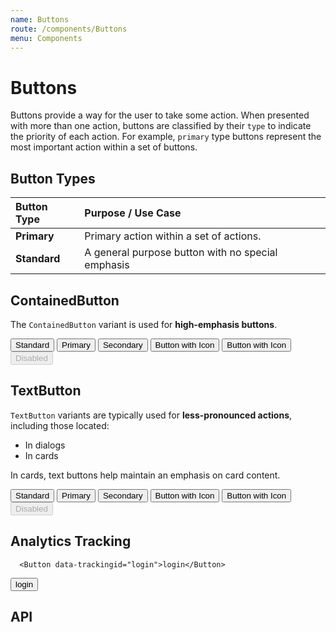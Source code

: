 ```yaml
---
name: Buttons
route: /components/Buttons
menu: Components
---
```



# Buttons

Buttons provide a way for the user to take some action. When presented with more than one action, buttons are classified by their `type` to indicate the priority of each action. For example, `primary` type buttons represent the most important action within a set of buttons.

## Button Types

| Button Type  | Purpose / Use Case                                |
| :----------- | :------------------------------------------------ |
| **Primary**  | Primary action within a set of actions.           |
| **Standard** | A general purpose button with no special emphasis |

## ContainedButton

The `ContainedButton` variant is used for **high-emphasis buttons**.

<Playground>
  <SpacedGroup>
    <Button>Standard</Button>
    <Button type="primary">Primary</Button>
    <Button type="secondary">Secondary</Button>
    <Button>
      <AssetIcon /> Button with Icon
    </Button>
    <Button type="primary">
      <AssetIcon /> Button with Icon
    </Button>
    <Button disabled>Disabled</Button>
  </SpacedGroup>
</Playground>

## TextButton

`TextButton` variants are typically used for **less-pronounced actions**, including those located:

- In dialogs
- In cards

In cards, text buttons help maintain an emphasis on card content.

<Playground>
  <SpacedGroup>
    <Button variant="text">Standard</Button>
    <Button variant="text" type="primary">
      Primary
    </Button>
    <Button variant="text" type="secondary">
      Secondary
    </Button>
    <Button variant="text">
      <AssetIcon /> Button with Icon
    </Button>
    <Button variant="text" type="primary">
      <AssetIcon /> Button with Icon
    </Button>
    <Button variant="text" disabled>
      Disabled
    </Button>
  </SpacedGroup>
</Playground>

## Analytics Tracking

```
  <Button data-trackingid="login">login</Button>
```

<Playground>
  <Button data-trackingid="login">login</Button>
</Playground>

## API

<PropsTable of={Button} />
